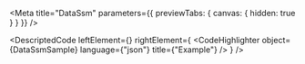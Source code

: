 
<Meta title="DataSsm" parameters={{ previewTabs: { canvas: { hidden: true } } }} />

<DescriptedCode
  leftElement={<DataSsmDesc />}
  rightElement={
    <CodeHighlighter
      object={DataSsmSample}
      language={"json"}
      title={"Example"}
    />
  }
/>

<DataSsmGetQueryFunctionIndex />

<DataSsmListQueryFunctionIndex />
